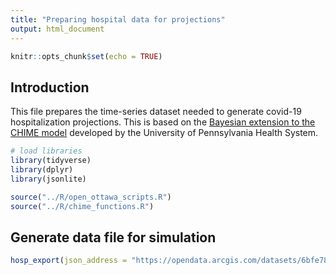 ```yaml
---
title: "Preparing hospital data for projections"
output: html_document
---
```


```r
knitr::opts_chunk$set(echo = TRUE)
```

## Introduction

This file prepares the time-series dataset needed to generate covid-19 hospitalization projections. This is based on the [Bayesian extension to the CHIME model](https://github.com/pennsignals/chime_sims) developed by the University of Pennsylvania Health System.

```r
# load libraries
library(tidyverse)
library(dplyr)
library(jsonlite)

source("../R/open_ottawa_scripts.R")
source("../R/chime_functions.R")
```

## Generate data file for simulation
```r
hosp_export(json_address = "https://opendata.arcgis.com/datasets/6bfe7832017546e5b30c5cc6a201091b_0/FeatureServer/0/query?where=1%3D1&outFields=_Date,Cases_Currently_in_Hospital&outSR=4326&f=json", starting_date = "2020-07-07", dest = "data/OTT_ts.csv")
```